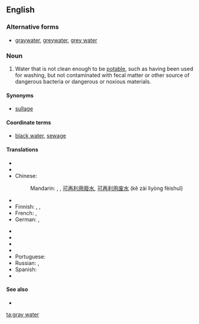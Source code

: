 ==English==

===Alternative forms===
* [[graywater]], [[greywater]], [[grey water]]

===Noun===
{{en-noun|head=[[gray]] [[water]]|-}}

# Water that is not clean enough to be [[potable]], such as having been used for washing, but not contaminated with fecal matter or other source of dangerous bacteria or dangerous or noxious materials.

====Synonyms====
* [[sullage]]

====Coordinate terms====
* [[black water]], [[sewage]]

====Translations====
{{trans-top|non-potable, but non-toxic water}}
* {{trreq|ar}}
* {{trreq|hy}}
* Chinese:
*: Mandarin: {{t|cmn|中水|tr=zhōngshuǐ|sc=Hani}}, {{t|cmn|灰水|tr=huīshuǐ|sc=Hani}}, [[可]][[再]][[利用]][[廢水]], [[可]][[再]][[利用]][[废水]] (kě zài lìyòng fèishuǐ)
* {{trreq|nl}}
* Finnish: {{t+|fi|harmaa}} {{t+|fi|vesi}}, {{t-|fi|harmaavesi}}, {{t+|fi|pesuvesi}}
* French: {{t-|fr|eau de ménage|f}}, {{t|fr|eaux grises|f-p}}
* German: {{t-|de|Grauwasser|n}}, {{t-|de|Nutzwasser|n}}
{{trans-mid}}
* {{trreq|hi}}
* {{trreq|it}}
* {{trreq|ja}}
* {{trreq|ko}}
* Portuguese: {{t-|pt|água cinza|f}}
* Russian: {{t-|ru|серая вода|f|tr=séraja vodá}}, {{t-|ru|бытовые сточные воды|f-p|tr=bytovýje stóčnyje vódy}}
* Spanish: {{t-|es|aguas grises|p}}
* {{trreq|vi}}
{{trans-bottom}}

====See also====
* {{pedia}}

[[ta:gray water]]